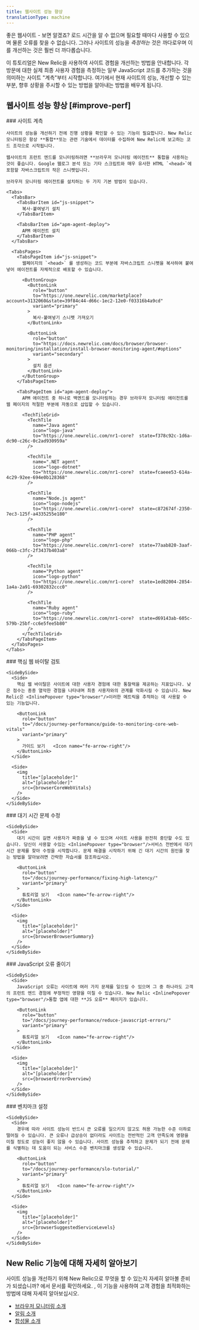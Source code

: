 ```yaml
---
title: 웹사이트 성능 향상
translationType: machine
---
```






좋은 웹사이트 - 보면 알겠죠? 로드 시간을 알 수 없으며 필요할 때마다 사용할 수 있으며 물론 오류를 찾을 수 없습니다. 그러나 사이트의 성능을 _측정하는_ 것은 까다로우며 이를 개선하는 것은 훨씬 더 까다롭습니다.

이 튜토리얼은 New Relic을 사용하여 사이트 경험을 개선하는 방법을 안내합니다. 각 방문에 대한 실제 최종 사용자 경험을 측정하는 일부 JavaScript 코드를 추가하는 것을 의미하는 사이트 "계측"부터 시작합니다. 여기에서 현재 사이트의 성능, 개선할 수 있는 부분, 향후 상황을 주시할 수 있는 방법을 알아내는 방법을 배우게 됩니다.

## 웹사이트 성능 향상 [#improve-perf]

<Steps>
  <Step>
    ### 사이트 계측

    사이트의 성능을 개선하기 전에 진행 상황을 확인할 수 있는 기능이 필요합니다. New Relic 모니터링은 항상 **통합**또는 관련 기술에서 데이터를 수집하여 New Relic에 보고하는 코드 조각으로 시작됩니다.

    웹사이트의 프런트 엔드를 모니터링하려면 **브라우저 모니터링 에이전트** 통합을 사용하는 것이 좋습니다. Google 웹로그 분석 또는 기타 스크립트와 매우 유사한 HTML `<head>`에 포함할 자바스크립트의 작은 스니펫입니다.

    브라우저 모니터링 에이전트를 설치하는 두 가지 기본 방법이 있습니다.

    <Tabs>
      <TabsBar>
        <TabsBarItem id="js-snippet">
          복사-붙여넣기 설치
        </TabsBarItem>

        <TabsBarItem id="apm-agent-deploy">
          APM 에이전트 설치
        </TabsBarItem>
      </TabsBar>

      <TabsPages>
        <TabsPageItem id="js-snippet">
          웹페이지의 `<head>` 를 생성하는 코드 부분에 자바스크립트 스니펫을 복사하여 붙여넣어 에이전트를 자체적으로 배포할 수 있습니다.

          <ButtonGroup>
            <ButtonLink
              role="button"
              to="https://one.newrelic.com/marketplace?account=3132060&state=39f84c44-d66c-1ec2-12e0-f03316b4a9cd"
              variant="primary"
            >
              복사-붙여넣기 스니펫 가져오기
            </ButtonLink>

            <ButtonLink
              role="button"
              to="https://docs.newrelic.com/docs/browser/browser-monitoring/installation/install-browser-monitoring-agent/#options"
              variant="secondary"
            >
              설치 옵션
            </ButtonLink>
          </ButtonGroup>
        </TabsPageItem>

        <TabsPageItem id="apm-agent-deploy">
          APM 에이전트 중 하나로 백엔드를 모니터링하는 경우 브라우저 모니터링 에이전트를 웹 페이지의 적절한 부분에 자동으로 삽입할 수 있습니다.

          <TechTileGrid>
            <TechTile
              name="Java agent"
              icon="logo-java"
              to="https://one.newrelic.com/nr1-core?  state=f378c92c-1d6a-dc90-c26c-0c2ad930959a"
            />

            <TechTile
              name=".NET agent"
              icon="logo-dotnet"
              to="https://one.newrelic.com/nr1-core?  state=fcaeee53-614a-4c29-92ee-694e0b128368"
            />

            <TechTile
              name="Node.js agent"
              icon="logo-nodejs"
              to="https://one.newrelic.com/nr1-core?  state=c872674f-2350-7ec3-125f-a4335255e180"
            />

            <TechTile
              name="PHP agent"
              icon="logo-php"
              to="https://one.newrelic.com/nr1-core?  state=77aab820-3aaf-066b-c3fc-2f3437b403a8"
            />

            <TechTile
              name="Python agent"
              icon="logo-python"
              to="https://one.newrelic.com/nr1-core?  state=1ed82004-2854-1a4a-2a91-69302832ccc0"
            />

            <TechTile
              name="Ruby agent"
              icon="logo-ruby"
              to="https://one.newrelic.com/nr1-core?  state=d69143ab-605c-579b-25bf-cc6e5fee5b80"
            />
          </TechTileGrid>
        </TabsPageItem>
      </TabsPages>
    </Tabs>
  </Step>

  <Step>
    ### 핵심 웹 바이탈 검토

    <SideBySide>
      <Side>
        핵심 웹 바이탈은 사이트에 대한 사용자 경험에 대한 통찰력을 제공하는 지표입니다. 낮은 점수는 종종 열악한 경험을 나타내며 최종 사용자와의 관계를 악화시킬 수 있습니다. New Relic은 <InlinePopover type="browser"/>이러한 메트릭을 추적하는 데 사용할 수 있는 기능입니다.

        <ButtonLink
          role="button"
          to="/docs/journey-performance/guide-to-monitoring-core-web-vitals"
          variant="primary"
        >
          가이드 보기   <Icon name="fe-arrow-right"/>
        </ButtonLink>
      </Side>

      <Side>
        <img
          title="[placeholder]"
          alt="[placeholder]"
          src={browserCoreWebVitals}
        />
      </Side>
    </SideBySide>
  </Step>

  <Step>
    ### 대기 시간 문제 수정

    <SideBySide>
      <Side>
        대기 시간이 길면 사용자가 짜증을 낼 수 있으며 사이트 사용을 완전히 중단할 수도 있습니다. 당신이 사용할 수있는 <InlinePopover type="browser"/>서비스 전반에서 대기 시간 문제를 찾아 수정을 시작합니다. 문제 해결을 시작하기 위해 긴 대기 시간의 원인을 찾는 방법을 알아보려면 간략한 자습서를 참조하십시오.

        <ButtonLink
          role="button"
          to="/docs/journey-performance/fixing-high-latency/"
          variant="primary"
        >
          튜토리얼 보기   <Icon name="fe-arrow-right"/>
        </ButtonLink>
      </Side>

      <Side>
        <img
          title="[placeholder]"
          alt="[placeholder]"
          src={browserBrowserSummary}
        />
      </Side>
    </SideBySide>
  </Step>

  <Step>
    ### JavaScript 오류 줄이기

    <SideBySide>
      <Side>
        JavaScript 오류는 사이트에 여러 가지 문제를 일으킬 수 있으며 그 중 하나라도 고객의 프런트 엔드 경험에 부정적인 영향을 미칠 수 있습니다. New Relic <InlinePopover type="browser"/>통합 앱에 대한 **JS 오류** 페이지가 있습니다.

        <ButtonLink
          role="button"
          to="/docs/journey-performance/reduce-javascript-errors/"
          variant="primary"
        >
          튜토리얼 보기   <Icon name="fe-arrow-right"/>
        </ButtonLink>
      </Side>

      <Side>
        <img
          title="[placeholder]"
          alt="[placeholder]"
          src={browserErrorOverview}
        />
      </Side>
    </SideBySide>
  </Step>

  <Step>
    ### 벤치마크 설정

    <SideBySide>
      <Side>
        경우에 따라 사이트 성능이 반드시 큰 오류를 일으키지 않고도 허용 가능한 수준 이하로 떨어질 수 있습니다. 큰 오류나 급상승이 없더라도 사이트는 전반적인 고객 만족도에 영향을 미칠 정도로 성능이 좋지 않을 수 있습니다. 사이트 성능을 추적하고 문제가 되기 전에 문제를 식별하는 데 도움이 되는 서비스 수준 벤치마크를 생성할 수 있습니다.

        <ButtonLink
          role="button"
          to="/docs/journey-performance/slo-tutorial/"
          variant="primary"
        >
          튜토리얼 보기   <Icon name="fe-arrow-right"/>
        </ButtonLink>
      </Side>

      <Side>
        <img
          title="[placeholder]"
          alt="[placeholder]"
          src={browserSuggestedServiceLevels}
        />
      </Side>
    </SideBySide>
  </Step>
</Steps>

## New Relic 기능에 대해 자세히 알아보기

사이트 성능을 개선하기 위해 New Relic으로 무엇을 할 수 있는지 자세히 알아볼 준비가 되셨습니까? 에서 문서를 확인하세요. <InlinePopover type="browser"/>, 이 기능을 사용하여 고객 경험을 최적화하는 방법에 대해 자세히 알아보십시오.

* [브라우저 모니터링 소개](/docs/browser/browser-monitoring/getting-started/introduction-browser-monitoring)
* [알림 소개](/docs/alerts-applied-intelligence/overview/)
* [합성물 소개](/docs/synthetics/synthetic-monitoring/using-monitors/intro-synthetic-monitoring/)